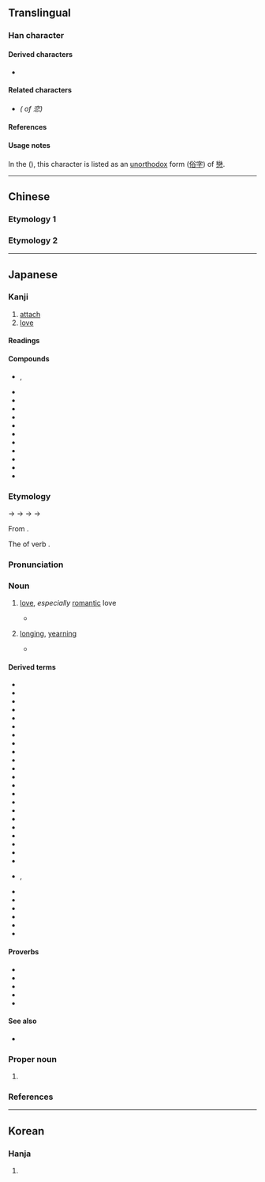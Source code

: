 {{also|戀}}
{{character info/new}}
==Translingual==
{{ja-forms|恋|恋|[[戀]]}}

===Han character===
{{Han char|rn=61|rad=心|as=06|sn=10|four=00333|canj=YCP|ids=⿱亦心}}

====Derived characters====
* {{l|mul|[[𪮠]], [[𦃳]], [[𨄄]], [[𢣫]]}}

====Related characters====
* {{l|mul|[[戀]]}} ''({{w|Traditional Chinese|Traditional form}} of 恋)''

====References====
{{Han ref|kx=0383.360|dkj=10537|dj=0714.120|hdz=42292.070|uh=604B}}

====Usage notes====
In the {{w|Kangxi dictionary}} ({{w|Zhengzitong|正字通}}), this character is listed as an [[unorthodox]] form ([[俗字]]) of [[戀]].

----

==Chinese==

===Etymology 1===
{{zh-see|戀|sv}}

===Etymology 2===
{{zh-see|甚|v}}

----

==Japanese==
{{ja-kanji forms|恋|戀}}

===Kanji===
{{ja-kanji|rs=心06|kyu=戀}}

# [[attach]]
# [[love]]

====Readings====
{{ja-readings
|goon=れん
|kanon=れん
|kun=こい-<こひ-, こい-し.い<こひ-し.い, こ-う<こ-ふ
}}

====Compounds====
{{der-top3}}
* {{ja-r|恋恋|れんれん|rom=-}}, {{ja-r|恋々|れんれん}}
* {{ja-r|恋%愛|れん%あい}}
* {{ja-r|恋歌|れんか}}
* {{ja-r|恋情|れんじょう}}
* {{ja-r|恋%着|れん%ちゃく}}
* {{ja-r|恋慕|れんぼ}}
* {{ja-r|愛%恋|あい%れん}}
* {{ja-r|遠恋|えんれん}}
* {{ja-r|失%恋|しつ%れん}}
* {{ja-r|邪恋|じゃれん}}
* {{ja-r|悲恋|ひれん}}
* {{ja-r|秘恋|ひれん}}
{{der-bottom}}

===Etymology===
{{ja-kanjitab|こい|yomi=k}}
{{IPAfont|⟨ko<sub>1</sub>pi<sub>2</sub>⟩}} → {{IPAchar|/kʷopʷɨ/}} → {{IPAchar|/kofi/}} → {{IPAchar|/kowi/}} → {{IPAchar|/koi/}}

From {{inh|ja|ojp|sort=こい|-}}.

The {{m|ja|連用形|tr=ren'yōkei||stem or continuative form}} of verb {{m|ja|恋う|tr=kou||to [[love]], [[yearn]]}}.

===Pronunciation===
{{ja-pron|yomi=k|こい|acc=1|acc_ref=DJR,NHK}}

===Noun===
{{ja-noun|kyu=戀|こい|hhira=こひ}}

# [[love]], ''especially'' [[romantic]] love
#* {{RQ:Goshuishu|14|815; also ''{{w|Hyakunin Isshu}}'', poem 65}}
#*: {{ja-usex|恨みわびほさぬ袖だにあるものを'''恋'''に朽ちなむ名こそ惜しけれ|うらみ わび ほさぬ そで だに ある もの を '''こひ''' に くちなむ な こそ をしけれ|rom=urami wabi hosanu sode dani aru mono o '''koi''' ni kuchinan na koso oshikere|Anger and sorrow have made my never-dry sleeves a complete ruin―but still more hateful to me is '''love's''' ruin of my good name.<ref>{{cite-book|1991|Steven D. Carter|Traditional Japanese Poetry: An Anthology|edition=illustrated|publisher=Stanford University Press|isbn=0-8047-2212-9|page=227}}</ref>|sort=こい}}
# [[longing]], [[yearning]]
#* {{RQ:Shuishu|11|622; also ''{{w|Ogura Hyakunin Isshu|Hyakunin Isshu}}'', poem 40}}
#*: {{ja-usex|しのぶれど色に出でにけりわが'''恋'''は物や思ふと人の問ふまで|しのぶれど いろ に いでにけり わが '''こひ''' は もの や おもふ と ひと の とふ まで|rom=shinoburedo iro ni idenikeri waga '''koi''' wa mono ya omou to hito no tou made|Even though I hide it, it shows all over my face, such is my '''longing''' so that people ask me "What ''are'' you thinking about?"<ref>{{cite-book|1996|Joshua S. Mostow |Pictures of the Heart: The Hyakunin Isshu in Word and Image|edition=illustrated|publisher=University of Hawaii Press|isbn=0-8248-1705-2|page=260}}</ref>|sort=こい}}

====Derived terms====
{{der-top4}}
* {{ja-r|恋しい|こいし.い}}
* {{ja-r|恋する|こいする}}
* {{ja-r|恋%歌|こい%うた}}
* {{ja-r|恋%占い|こい%-うらない}}
* {{ja-r|恋%歌|こい%か}}
* {{ja-r|恋%風|こい%かぜ}}
* {{ja-r|恋%活|こい%かつ}}
* {{ja-r|恋%心|こい%ごころ}}
* {{ja-r|恋%路|こい%じ}}
* {{ja-r|恋%塚|こい%づか}}
* {{ja-r|恋%疲れ|こい%づかれ}}
* {{ja-r|恋%妻|こい%づま}}
* {{ja-r|恋%仲|こい%なか}}
* {{ja-r|恋%猫|こい%ねこ}}
* {{ja-r|恋の悩み|こい の なやみ}}
* {{ja-r|恋の闇|こい の やみ}}
* {{ja-r|恋%人|こい%びと}}
* {{ja-r|恋%文|こい%ぶみ}}
* {{ja-r|恋%水|こい%みず}}
* {{ja-r|恋 物%語|こい もの%がたり}}
* {{ja-r|恋%敵|こい%がたき}}
* {{ja-r|恋%病|こい%やまい}}
* {{ja-r|恋%煩い|こい%わずらい|rom=-}}, {{ja-r|恋%患い|こい%わずらい}}
* {{ja-r|色%恋|いろ%こい}}
* {{ja-r|片%恋|かた%こい}}
* {{ja-r|妻%恋|つま%ごい}}
* {{ja-r|初%恋|はつ%こい}}
* {{ja-r|秘恋|ひめごい}}
* {{ja-r|諸%恋|もろ%ごい}}
{{der-bottom}}

====Proverbs====
* {{ja-r|恋に上下の隔てなし|こい に じょうげ の へだて なし}}
* {{ja-r|恋は曲者|こい は くせもの}}
* {{ja-r|恋は思案の外|こい は しあん の ほか}}
* {{ja-r|恋は盲%目|こい は もう%もく|[[love is blind]]}}
* {{ja-r|恋は闇|こい は やみ|love is dark → love is blind}}

====See also====
* {{ja-r|愛|あい}}

===Proper noun===
{{ja-pos|proper|kyu=戀|こい|hhira=こひ}}

# {{given name|female|lang=ja|A=a|nodot=1|sort=こい}}

===References===
<references/>

----

==Korean==

===Hanja===
{{ko-hanja|hangeul=[[련]]>[[연]]|eumhun=|rv=ryeon>yeon|mr=ryŏn>yŏn|y=lyen>yen}}

# {{defn|lang=ko|sort=心06}}